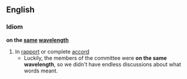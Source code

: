 ==English==
===Idiom===
'''on the [[same]] [[wavelength]]'''
#In [[rapport]] or complete [[accord]]
#* Luckily, the members of the committee were '''on the same wavelength''', so we didn't have endless discussions about what words meant.